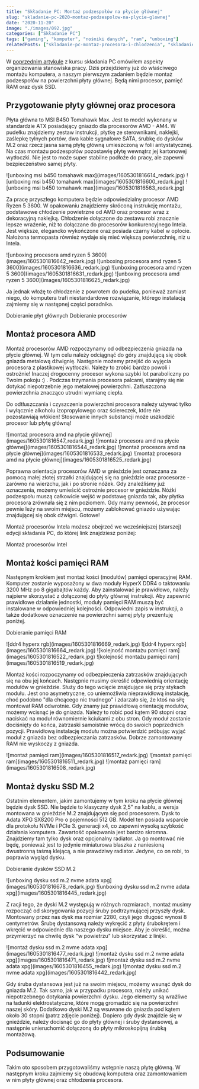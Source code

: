```yaml
---
title: "Składanie PC: Montaż podzespołów na płycie głównej"
slug: "skladanie-pc-2020-montaz-podzespolow-na-plycie-glownej"
date: "2020-11-20"
image: "./images/092.jpg"
categories: ["Składanie PC"]
tags: ["gaming", "komputer", "nośniki danych", "ram", "unboxing"]
relatedPosts: ["skladanie-pc-montaz-procesora-i-chlodzenia", "skladanie-pc-instalujemy-kosci-pamieci-ram"]
---
```


W [poprzednim artykule](/skladanie-pc-tworzymy-stanowisko-monterskie) z kursu składania PC omówiłem aspekty organizowania stanowiska pracy. Dziś przejdziemy już do właściwego montażu komputera, a naszym pierwszym zadaniem będzie montaż podzespołów na powierzchni płyty głównej. Będą nimi procesor, pamięć RAM oraz dysk SSD.

## Przygotowanie płyty głównej oraz procesora

Płyta główna to MSI B450 Tomahawk Max. Jest to model wykonany w standardzie ATX posiadający gniazdo dla procesorów AMD - AM4. W pudełku znajdziemy zestaw instrukcji, płytkę ze sterownikami, naklejki, zaślepkę tylnych portów, dwa kable sygnałowe SATA, śrubkę do dysków M.2 oraz rzecz jasna samą płytę główną umieszczoną w folii antystatycznej. Na czas montażu podzespołów pozostawię płytę wewnątrz jej kartonowej wytłoczki. Nie jest to może super stabilne podłoże do pracy, ale zapewni bezpieczeństwo samej płyty.

<Gallery>
![unboxing msi b450 tomahawk max](images/1605301816614_redark.jpg)
![unboxing msi b450 tomahawk max](images/1605301816600_redark.jpg)
![unboxing msi b450 tomahawk max](images/1605301816563_redark.jpg)
</Gallery>

Za pracę przyszłego komputera będzie odpowiedzialny procesor AMD Ryzen 5 3600. W opakowaniu znajdziemy skróconą instrukcję montażu, podstawowe chłodzenie powietrzne od AMD oraz procesor wraz z dekoracyjną naklejką. Chłodzenie dołączone do zestawu robi znacznie lepsze wrażenie, niż to dołączane do procesorów konkurencyjnego Intela. Jest większe, elegancko wykończone oraz posiada czarny kabel w oplocie. Nałożona termopasta również wydaje się mieć większą powierzchnię, niż u Intela.

<Gallery width='2'>
![unboxing procesora amd ryzen 5 3600](images/1605301816642_redark.jpg)
![unboxing procesora amd ryzen 5 3600](images/1605301816636_redark.jpg)
![unboxing procesora amd ryzen 5 3600](images/1605301816631_redark.jpg)
![unboxing procesora amd ryzen 5 3600](images/1605301816625_redark.jpg)
</Gallery>

Ja jednak włożę to chłodzenie z powrotem do pudełka, ponieważ zamiast niego, do komputera trafi niestandardowe rozwiązanie, którego instalacją zajmiemy się w następnej części poradnika.

<LayoutContainer>
<LayoutColumn><ActionButton to='/plyty-glowne-czesc-1'>Dobieranie płyt głównych</ActionButton></LayoutColumn>
<LayoutColumn><ActionButton to='/procesory'>Dobieranie procesorów</ActionButton></LayoutColumn>
</LayoutContainer>

## Montaż procesora AMD

Montaż procesorów AMD rozpoczynamy od odbezpieczenia gniazda na płycie głównej. W tym celu należy odciągnąć do góry znajdującą się obok gniazda metalową dźwignię. Następnie możemy przejść do wyjęcia procesora z plastikowej wytłoczki. Należy to zrobić bardzo powoli i ostrożnie! Inaczej drogocenny procesor wykona szybki lot paraboliczny po Twoim pokoju :) . Podczas trzymania procesora palcami, starajmy się nie dotykać niepotrzebnie jego metalowej powierzchni. Zatłuszczona powierzchnia znacząco utrudni wymianę ciepła.

<WarningBlock>Do odtłuszczania i czyszczenia powierzchni procesora należy używać tylko i wyłącznie alkoholu izopropylowego oraz ściereczek, które nie pozostawiają włókien! Stosowanie innych substancji może uszkodzić procesor lub płytę główną!</WarningBlock>

<Gallery width='2'>
![montaż procesora amd na płycie głównej](images/1605301816547_redark.jpg)
![montaż procesora amd na płycie głównej](images/1605301816544_redark.jpg)
![montaż procesora amd na płycie głównej](images/1605301816533_redark.jpg)
![montaż procesora amd na płycie głównej](images/1605301816525_redark.jpg)
</Gallery>

Poprawna orientacja procesorów AMD w gnieździe jest oznaczana za pomocą małej złotej strzałki znajdującej się na gnieździe oraz procesorze - zarówno na wierzchu, jak i po stronie nóżek. Gdy znaleźliśmy już oznaczenia, możemy umieścić ostrożnie procesor w gnieździe. Nóżki podzespołu muszą całkowicie wejść w podstawę gniazda tak, aby płytka procesora zrównała się z nim poziomem. Gdy mamy pewność, że procesor pewnie leży na swoim miejscu, możemy zablokować gniazdo używając znajdującej się obok dźwigni. Gotowe!

<InfoBlock>Montaż procesorów Intela możesz obejrzeć we wcześniejszej (starszej) edycji składania PC, do której link znajdziesz poniżej:</InfoBlock>

<ActionButton to='/skladanie-pc-montaz-procesora-i-chlodzenia'>Montaż procesorów Intel</ActionButton>

## Montaż kości pamięci RAM

Następnym krokiem jest montaż kości (modułów) pamięci operacyjnej RAM. Komputer zostanie wyposażony w dwa moduły HyperX DDR4 o taktowaniu 3200 MHz po 8 gigabajtów każdy. Aby zainstalować je prawidłowo, należy najpierw skorzystać z dołączonej do płyty głównej instrukcji. Aby zapewnić prawidłowe działanie jednostki, moduły pamięci RAM muszą być instalowane w odpowiedniej kolejności. Odpowiedni zapis w instrukcji, a także dodatkowe oznaczenie na powierzchni samej płyty prezentuję poniżej.

<ActionButton to='/pamieci-ram'>Dobieranie pamięci RAM</ActionButton>

<Gallery width='2'>
![ddr4 hyperx rgb](images/1605301816669_redark.jpg)
![ddr4 hyperx rgb](images/1605301816664_redark.jpg)
![kolejność montażu pamięci ram](images/1605301816522_redark.jpg)
![kolejność montażu pamięci ram](images/1605301816519_redark.jpg)
</Gallery>

Montaż kości rozpoczynamy od odbezpieczenia zatrzasków znajdujących się na obu jej końcach. Następnie musimy określić odpowiednią orientację modułów w gnieździe. Służy do tego wcięcie znajdujące się przy stykach modułu. Jest ono asymetryczne, co uniemożliwia nieprawidłową instalację, choć podobno "dla chcącego nic trudnego" i zdarzało się, że ktoś na siłę montował RAM odwrotnie. Gdy znamy już prawidłową orientację modułów, możemy wcisnąć je do gniazda. Należy to robić pod kątem 90 stopni oraz naciskać na moduł równomiernie kciukami z obu stron. Gdy moduł zostanie dociśnięty do końca, zatrzaski samoistnie wrócą do swoich poprzednich pozycji. Prawidłową instalację modułu można potwierdzić próbując wyjąć moduł z gniazda bez odbezpieczania zatrzasków. Dobrze zamontowany RAM nie wyskoczy z gniazda.

<Gallery>
![montaż pamięci ram](images/1605301816517_redark.jpg)
![montaż pamięci ram](images/1605301816511_redark.jpg)
![montaż pamięci ram](images/1605301816508_redark.jpg)
</Gallery>

## Montaż dysku SSD M.2

Ostatnim elementem, jakim zamontujemy w tym kroku na płycie głównej będzie dysk SSD. Nie będzie to klasyczny dysk 2,5" na kablu, a wersja montowana w gnieździe M.2 znajdującym się pod procesorem. Dysk to Adata XPG SX8200 Pro o pojemności 512 GB. Model ten posiada wsparcie dla protokołu NVMe i PCIe 3. generacji x4, co zapewni wysoką szybkość działania komputera. Zawartość opakowania jest bardzo skromna. Znajdziemy tam tylko dysk oraz opcjonalny radiator. Ja go montować nie będę, ponieważ jest to jedynie miniaturowa blaszka z naniesioną dwustronną taśmą klejącą, a nie prawdziwy radiator. Jedyne, co on robi, to poprawia wygląd dysku.

<ActionButton to='/dyski-ssd-m2'>Dobieranie dysków SSD M.2</ActionButton>

<Gallery>
![unboxing dysku ssd m.2 nvme adata xpg](images/1605301816678_redark.jpg)
![unboxing dysku ssd m.2 nvme adata xpg](images/1605301816445_redark.jpg)
</Gallery>

Z racji tego, że dyski M.2 występują w różnych rozmiarach, montaż musimy rozpocząć od skorygowania pozycji śruby podtrzymującej przyszły dysk. Montowany przez nas dysk ma rozmiar 2280, czyli jego długość wynosi 8 centymetrów. Śrubę dystansową należy wykręcić z płyty śrubokrętem i wkręcić w odpowiednie dla naszego dysku miejsce. Aby je określić, można przymierzyć na chwilę dysk "w powietrzu" lub skorzystać z linijki.

<Gallery width='2'>
![montaż dysku ssd m.2 nvme adata xpg](images/1605301816477_redark.jpg)
![montaż dysku ssd m.2 nvme adata xpg](images/1605301816471_redark.jpg)
![montaż dysku ssd m.2 nvme adata xpg](images/1605301816455_redark.jpg)
![montaż dysku ssd m.2 nvme adata xpg](images/1605301816442_redark.jpg)
</Gallery>

Gdy śruba dystansowa jest już na swoim miejscu, możemy wsunąć dysk do gniazda M.2. Tak samo, jak w przypadku procesora, należy unikać niepotrzebnego dotykania powierzchni dysku. Jego elementy są wrażliwe na ładunki elektrostatyczne, które mogą gromadzić się na powierzchni naszej skóry. Dodatkowo dyski M.2 są wsuwane do gniazda pod kątem około 30 stopni (patrz zdjęcie poniżej). Dopiero gdy dysk znajdzie się w gnieździe, należy docisnąć go do płyty głównej i śruby dystansowej, a następnie unieruchomić dołączoną do płyty mikroskopijną śrubką montażową.

## Podsumowanie

Takim oto sposobem przygotowaliśmy wstępnie naszą płytę główną. W następnym kroku zajmiemy się obudową komputera oraz zamontowaniem w nim płyty głównej oraz chłodzenia procesora.

<AssemblingPcFooter nextPost=''/>

